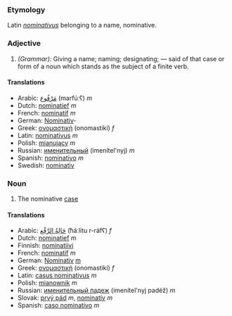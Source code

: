 ===Etymology===
Latin ''[[nominativus]]'' belonging to a name, nominative.

===Adjective===
#''(Grammar):'' Giving a name; naming; designating; — said of that case or form of a noun which stands as the subject of a finite verb.
====Translations====
*Arabic: [[مرفوع|مَرْفُوع]] (marfúːʕ) ''m''
*Dutch: [[nominatief]] ''m''
*French: [[nominatif]] ''m''
*German: [[Nominativ]]-
*Greek: [[ονομαστική]] (onomastikí) ''f''
*Latin: [[nominativus]] ''m''
*Polish: [[mianujący]] ''m''
*Russian: [[именительный]] (imenítel'nyj) ''m''
*Spanish: [[nominativo]] ''m''
*Swedish: [[nominativ]]

===Noun===
#The nominative [[case]]
====Translations====
*Arabic: [[حالة الرفع|حَالِةُ الرَّفْع]] (ħáːlitu r-ráfʕ) ''f''
*Dutch: [[nominatief]] ''m''
*Finnish: [[nominatiivi]]
*French: [[nominatif]] ''m''
*German: [[Nominativ]] [[m]]
*Greek: [[ονομαστική]] (onomastikí) ''f''
*Latin: [[casus nominativus]] ''m''
*Polish: [[mianownik]] ''m''
*Russian: [[именительный падеж]] (imenítel'nyj padéž) ''m''
*Slovak: [[prvý pád]] ''m'', [[nominatív]] ''m''
*Spanish: [[caso nominativo]] ''m''